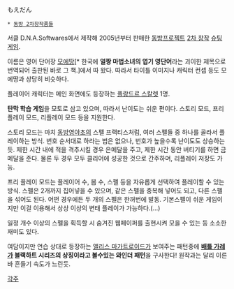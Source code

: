 もえだん

 * [[동방 2차창작품들]]

서클 D.N.A.Softwares에서 제작해 2005년부터 판매한 [[동방프로젝트]] [[2차 창작]] [[슈팅 게임]].

이름은 영어 단어장 [[모에땅]][* 한국에 '''얼짱 마법소녀의 엽기 영단어'''라는 괴이한 제목으로 번역되어 출판된 바로 그 책.]에서 따 왔다. 따라서 타이틀 이미지나 캐릭터 컨셉 등도 모에땅과 상당히 비슷하다.

플레이어 캐릭터는 메인 화면에도 등장하는 [[플랑드르 스칼렛]] 1명.

'''탄막 학습 게임'''을 모토로 삼고 있으며, 따라서 난이도는 쉬운 편이다. 스토리 모드, 프리 플레이 모드, 리플레이 모드 등을 지원한다.

스토리 모드는 마치 [[동방영야초]]의 스펠 프랙티스처럼, 여러 스펠들 중 하나를 골라서 플레이하는 방식. 번호 순서대로 하라는 법은 없으나, 번호가 높을수록 난이도도 상승하는 듯. 제한 시간 내에 적을 격추시킬 경우 은메달을 주고, 제한 시간 동안 버티기를 하면 금메달을 준다. 물론 두 경우 모두 클리어에 성공한 것으로 간주하며, 리플레이 저장도 가능.

프리 플레이 모드는 플레이어 수, 봄 수, 스펠 등을 자유롭게 선택하여 플레이할 수 있는 방식. 스펠은 2개까지 집어넣을 수 있으며, 같은 스펠을 중복해 넣어도 되고, 다른 스펠을 섞어도 된다. 어떤 경우에든 두 개의 스펠은 한꺼번에 발동. 기본스펠이 쉬운 게임이지만 이걸 이용해서 상상 이상의 변태 플레이가 가능하다.(...)

일정 개수 이상의 스펠을 획득할 시 숨겨진 웹페이퍼를 출현시켜 모을 수 있는 등 소소한 재미도 있다.

여담이지만 연습 상대로 등장하는 [[앨리스 마가트로이드]]가 보여주는 패턴중에 '''[[배틀 가레가]] 블랙하트 시리즈의 상징이라고 볼수있는 와인더 패턴'''을 구사한다! 원작과는 달리 이른바 흔들기 속도가 느린듯.

[[각주]]

